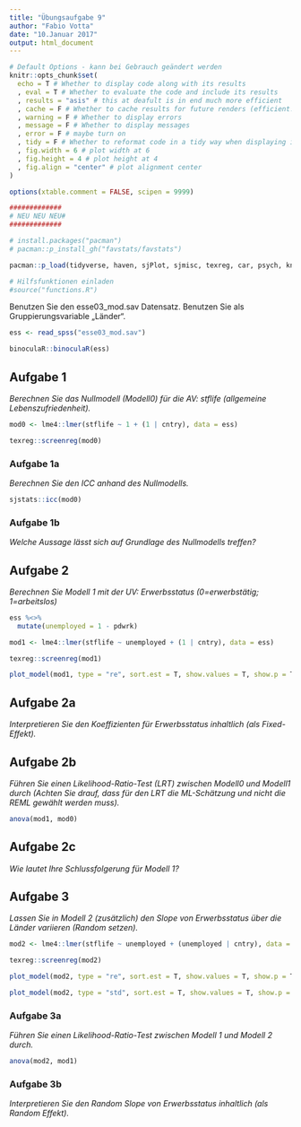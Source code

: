 ```yaml
---
title: "Übungsaufgabe 9"
author: "Fabio Votta"
date: "10.Januar 2017"
output: html_document
---
```


```r
# Default Options - kann bei Gebrauch geändert werden
knitr::opts_chunk$set(
  echo = T # Whether to display code along with its results
  , eval = T # Whether to evaluate the code and include its results
  , results = "asis" # this at deafult is in end much more efficient
  , cache = F # Whether to cache results for future renders (efficient!)
  , warning = F # Whether to display errors
  , message = F # Whether to display messages
  , error = F # maybe turn on
  , tidy = F # Whether to reformat code in a tidy way when displaying it
  , fig.width = 6 # plot width at 6
  , fig.height = 4 # plot height at 4
  , fig.align = "center" # plot alignment center
)

options(xtable.comment = FALSE, scipen = 9999)
```

```r
#############
# NEU NEU NEU#
#############

# install.packages("pacman")
# pacman::p_install_gh("favstats/favstats")

pacman::p_load(tidyverse, haven, sjPlot, sjmisc, texreg, car, psych, knitr, labelled, broom, magrittr, BaylorEdPsych, lmtest)

# Hilfsfunktionen einladen
#source("functions.R")
```

Benutzen Sie den esse03_mod.sav Datensatz. Benutzen Sie als Gruppierungsvariable „Länder“.

```r
ess <- read_spss("esse03_mod.sav")

binoculaR::binoculaR(ess)
```

## Aufgabe 1

*Berechnen Sie das Nullmodell (Modell0) für die AV: stflife (allgemeine Lebenszufriedenheit).*


```r

mod0 <- lme4::lmer(stflife ~ 1 + (1 | cntry), data = ess)

texreg::screenreg(mod0)


```


### Aufgabe 1a

*Berechnen Sie den ICC anhand des Nullmodells.* 

```r
sjstats::icc(mod0)
```



### Aufgabe 1b

*Welche Aussage lässt sich auf Grundlage des Nullmodells treffen?* 



## Aufgabe 2

*Berechnen Sie Modell 1 mit der UV: Erwerbsstatus (0=erwerbstätig; 1=arbeitslos)*

```r
ess %<>% 
  mutate(unemployed = 1 - pdwrk)

mod1 <- lme4::lmer(stflife ~ unemployed + (1 | cntry), data = ess)

texreg::screenreg(mod1)

plot_model(mod1, type = "re", sort.est = T, show.values = T, show.p = T, value.offset = 0.4)
```



## Aufgabe 2a

*Interpretieren Sie den Koeffizienten für Erwerbsstatus inhaltlich (als Fixed-Effekt).*

## Aufgabe 2b

*Führen Sie einen Likelihood-Ratio-Test (LRT) zwischen Modell0 und Modell1 durch (Achten Sie drauf, dass für den LRT die ML-Schätzung und nicht die REML gewählt werden muss).*

```r
anova(mod1, mod0)
```



## Aufgabe 2c

*Wie lautet Ihre Schlussfolgerung für Modell 1?*

## Aufgabe 3

*Lassen Sie in Modell 2 (zusätzlich) den Slope von Erwerbsstatus über die Länder variieren (Random setzen).*

```r

mod2 <- lme4::lmer(stflife ~ unemployed + (unemployed | cntry), data = ess)

texreg::screenreg(mod2)

plot_model(mod2, type = "re", sort.est = T, show.values = T, show.p = T, value.offset = 0.4)

plot_model(mod2, type = "std", sort.est = T, show.values = T, show.p = T)
```


### Aufgabe 3a

*Führen Sie einen Likelihood-Ratio-Test zwischen Modell 1 und Modell 2 durch.*

```r
anova(mod2, mod1)
```




### Aufgabe 3b

*Interpretieren Sie den Random Slope von Erwerbsstatus inhaltlich (als Random Effekt).*

